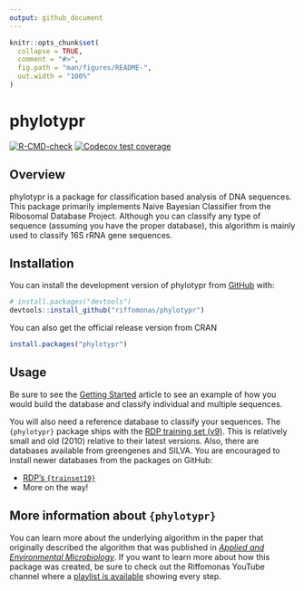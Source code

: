 ```yaml
---
output: github_document
---
```


<!-- README.md is generated from README.Rmd. Please edit that file -->

```r
knitr::opts_chunk$set(
  collapse = TRUE,
  comment = "#>",
  fig.path = "man/figures/README-",
  out.width = "100%"
)
```

# phylotypr

<!-- badges: start -->
[![R-CMD-check](https://github.com/riffomonas/phylotypr/actions/workflows/R-CMD-check.yaml/badge.svg)](https://github.com/riffomonas/phylotypr/actions/workflows/R-CMD-check.yaml)
[![Codecov test coverage](https://codecov.io/gh/riffomonas/phylotypr/branch/main/graph/badge.svg)](https://app.codecov.io/gh/riffomonas/phylotypr?branch=main)

<!-- badges: end -->

## Overview

phylotypr is a package for classification based analysis of DNA sequences. This package 
primarily implements Naive Bayesian Classifier from the Ribosomal Database
Project. Although you can classify any type of sequence (assuming you have the proper database), this algorithm is mainly used to classify 16S rRNA gene sequences.


## Installation

You can install the development version of phylotypr from [GitHub](https://github.com/) with:

``` r
# install.packages("devtools")
devtools::install_github("riffomonas/phylotypr")
```

You can also get the official release version from CRAN

``` r
install.packages("phylotypr")
```


## Usage

Be sure to see the [Getting Started](articles/phylotypr.html) article to see an example of how you would build the database and classify individual and multiple sequences.

You will also need a reference database to classify your sequences. The `{phylotypr}` package ships with the [RDP training set (v9)](reference/trainset9_rdp.html). This is relatively small and old (2010) relative to their latest versions. Also, there are databases available from greengenes and SILVA. You are encouraged to install newer databases from the packages on GitHub:

* [RDP's `{trainset19}`](https://github.com/mothur/trainset19)
* More on the way!



## More information about `{phylotypr}`

You can learn more about the underlying algorithm in the paper that originally described the algorithm that was published in [*Applied and Environmental Microbiology*](https://journals.asm.org/doi/10.1128/aem.00062-07). If you want to learn more about how this package was created, be sure to check out the Riffomonas YouTube channel where a [playlist is available](https://www.youtube.com/watch?v=XjolVT16YNw&list=PLmNrK_nkqBpIZlWa3yGEc2-wX7An2kpCL) showing every step.
